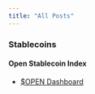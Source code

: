 ```yaml
---
title: "All Posts"
---
```



### Stablecoins

#### Open Stablecoin Index
- [$OPEN Dashboard](/notebooks/open.html)


